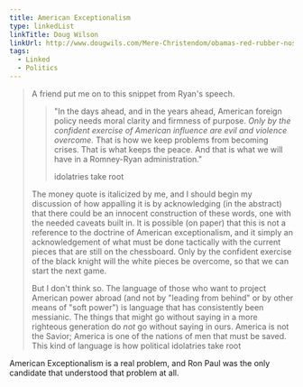 ```yaml
---
title: American Exceptionalism
type: linkedList
linkTitle: Doug Wilson
linkUrl: http://www.dougwils.com/Mere-Christendom/obamas-red-rubber-nose.html
tags:
  - Linked
  - Politics
---
```


> A friend put me on to this snippet from Ryan's speech.
> 
> > "In the days ahead, and in the years ahead, American foreign policy needs moral clarity and firmness of purpose. _Only by the confident exercise of American influence are evil and violence overcome._ That is how we keep problems from becoming crises. That is what keeps the peace. And that is what we will have in a Romney-Ryan administration."
> > 
> > idolatries take root
> 
> The money quote is italicized by me, and I should begin my discussion of how appalling it is by acknowledging (in the abstract) that there could be an innocent construction of these words, one with the needed caveats built in. It is possible (on paper) that this is not a reference to the doctrine of American exceptionalism, and it simply an acknowledgement of what must be done tactically with the current pieces that are still on the chessboard. Only by the confident exercise of the black knight will the white pieces be overcome, so that we can start the next game.
> 
> But I don't think so. The language of those who want to project American power abroad (and not by "leading from behind" or by other means of "soft power") is language that has consistently been messianic. The things that might go without saying in a more righteous generation do _not_ go without saying in ours. America is not the Savior; America is one of the nations of men that must be saved. This kind of language is how political idolatries take root

American Exceptionalism is a real problem, and Ron Paul was the only candidate that understood that problem at all.
